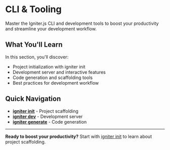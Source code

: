 # CLI & Tooling

Master the Igniter.js CLI and development tools to boost your productivity and streamline your development workflow.

## What You'll Learn

In this section, you'll discover:

- Project initialization with igniter init
- Development server and interactive features
- Code generation and scaffolding tools
- Best practices for development workflow

## Quick Navigation

- **[igniter init](/docs/cli-and-tooling/igniter-init)** - Project scaffolding
- **[igniter dev](/docs/cli-and-tooling/igniter-dev)** - Development server
- **[igniter generate](/docs/cli-and-tooling/igniter-generate)** - Code generation

---

**Ready to boost your productivity?** Start with [igniter init](/docs/cli-and-tooling/igniter-init) to learn about project scaffolding.